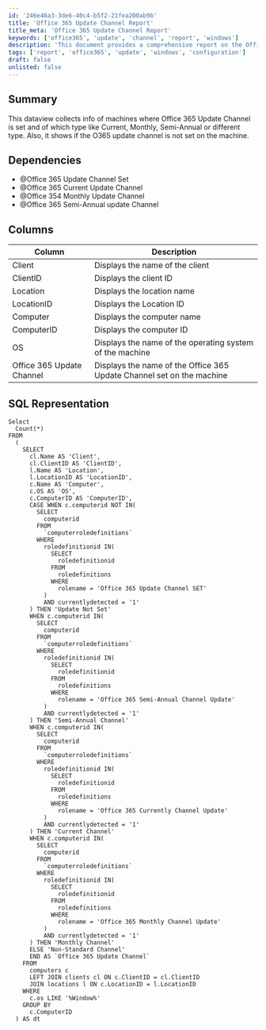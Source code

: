 ```yaml
---
id: '246e46a3-3de6-40c4-b5f2-21fea200ab9b'
title: 'Office 365 Update Channel Report'
title_meta: 'Office 365 Update Channel Report'
keywords: ['office365', 'update', 'channel', 'report', 'windows']
description: 'This document provides a comprehensive report on the Office 365 Update Channels set on various machines, detailing whether they are Current, Monthly, Semi-Annual, or not set at all. It includes SQL representation for data retrieval and dependencies for accurate reporting.'
tags: ['report', 'office365', 'update', 'windows', 'configuration']
draft: false
unlisted: false
---
```

## Summary

This dataview collects info of machines where Office 365 Update Channel is set and of which type like Current, Monthly, Semi-Annual or different type. Also, it shows if the O365 update channel is not set on the machine.

## Dependencies

- @Office 365 Update Channel Set
- @Office 365 Current Update Channel
- @Office 354 Monthly Update Channel
- @Office 365 Semi-Annual update Channel

## Columns

| Column                     | Description                                                      |
|---------------------------|------------------------------------------------------------------|
| Client                    | Displays the name of the client                                   |
| ClientID                  | Displays the client ID                                           |
| Location                  | Displays the location name                                       |
| LocationID                | Displays the Location ID                                         |
| Computer                  | Displays the computer name                                       |
| ComputerID                | Displays the computer ID                                         |
| OS                        | Displays the name of the operating system of the machine        |
| Office 365 Update Channel  | Displays the name of the Office 365 Update Channel set on the machine |

## SQL Representation

```
Select 
  Count(*) 
FROM 
  (
    SELECT 
      cl.Name AS 'Client', 
      cl.ClientID AS 'ClientID', 
      l.Name AS 'Location', 
      l.LocationID AS 'LocationID', 
      c.Name AS 'Computer', 
      c.OS AS 'OS', 
      c.ComputerID AS 'ComputerID', 
      CASE WHEN c.computerid NOT IN(
        SELECT 
          computerid 
        FROM 
          `computerroledefinitions` 
        WHERE 
          roledefinitionid IN(
            SELECT 
              roledefinitionid 
            FROM 
              roledefinitions 
            WHERE 
              rolename = 'Office 365 Update Channel SET'
          ) 
          AND currentlydetected = '1'
      ) THEN 'Update Not Set' 
      WHEN c.computerid IN(
        SELECT 
          computerid 
        FROM 
          `computerroledefinitions` 
        WHERE 
          roledefinitionid IN(
            SELECT 
              roledefinitionid 
            FROM 
              roledefinitions 
            WHERE 
              rolename = 'Office 365 Semi-Annual Channel Update'
          ) 
          AND currentlydetected = '1'
      ) THEN 'Semi-Annual Channel' 
      WHEN c.computerid IN(
        SELECT 
          computerid 
        FROM 
          `computerroledefinitions` 
        WHERE 
          roledefinitionid IN(
            SELECT 
              roledefinitionid 
            FROM 
              roledefinitions 
            WHERE 
              rolename = 'Office 365 Currently Channel Update'
          ) 
          AND currentlydetected = '1'
      ) THEN 'Current Channel' 
      WHEN c.computerid IN(
        SELECT 
          computerid 
        FROM 
          `computerroledefinitions` 
        WHERE 
          roledefinitionid IN(
            SELECT 
              roledefinitionid 
            FROM 
              roledefinitions 
            WHERE 
              rolename = 'Office 365 Monthly Channel Update'
          ) 
          AND currentlydetected = '1'
      ) THEN 'Monthly Channel' 
      ELSE 'Non-Standard Channel' 
      END AS `Office 365 Update Channel` 
    FROM 
      computers c 
      LEFT JOIN clients cl ON c.ClientID = cl.ClientID 
      JOIN locations l ON c.LocationID = l.LocationID 
    WHERE 
      c.os LIKE '%Window%' 
    GROUP BY 
      c.ComputerID
  ) AS dt
```












